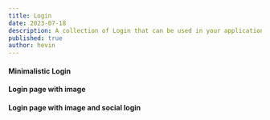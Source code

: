 ```yaml
---
title: Login
date: 2023-07-18
description: A collection of Login that can be used in your application
published: true
author: hevin
---
```


#### Minimalistic Login

<ComponentPreview name="login-one" />

#### Login page with image

<ComponentPreview name="login-two" />

#### Login page with image and social login

<ComponentPreview name="login-three" />
<ComponentPreview name="login-four" />

